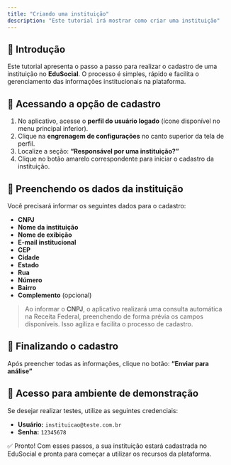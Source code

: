 ```yaml
---
title: "Criando uma instituição"
description: "Este tutorial irá mostrar como criar uma instituição"
---
```


## 🏢 Introdução

Este tutorial apresenta o passo a passo para realizar o cadastro de uma instituição no **EduSocial**. O processo é simples, rápido e facilita o gerenciamento das informações institucionais na plataforma.

## 📲 Acessando a opção de cadastro

1. No aplicativo, acesse o **perfil do usuário logado** (ícone disponível no menu principal inferior).
2. Clique na **engrenagem de configurações** no canto superior da tela de perfil.
3. Localize a seção: **“Responsável por uma instituição?”**
4. Clique no botão amarelo correspondente para iniciar o cadastro da instituição.

## 📝 Preenchendo os dados da instituição

Você precisará informar os seguintes dados para o cadastro:

- **CNPJ**
- **Nome da instituição**
- **Nome de exibição**
- **E-mail institucional**
- **CEP**
- **Cidade**
- **Estado**
- **Rua**
- **Número**
- **Bairro**
- **Complemento** (opcional)

> Ao informar o **CNPJ**, o aplicativo realizará uma consulta automática na Receita Federal, preenchendo de forma prévia os campos disponíveis. Isso agiliza e facilita o processo de cadastro.

## 🚀 Finalizando o cadastro

Após preencher todas as informações, clique no botão: **“Enviar para análise”**

## 🧪 Acesso para ambiente de demonstração

Se desejar realizar testes, utilize as seguintes credenciais:

- **Usuário:** `instituicao@teste.com.br`
- **Senha:** `12345678`

✅ Pronto\! Com esses passos, a sua instituição estará cadastrada no EduSocial e pronta para começar a utilizar os recursos da plataforma.